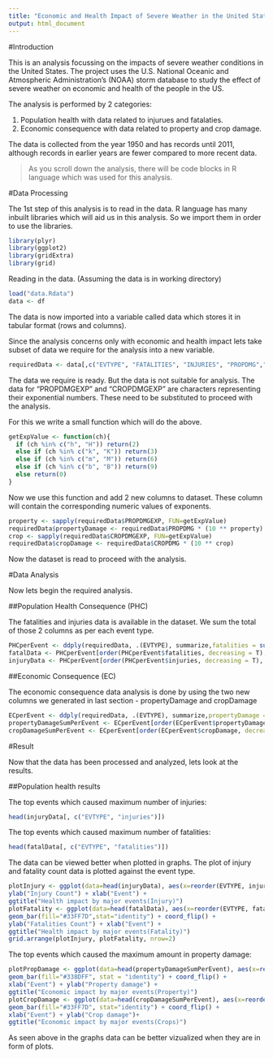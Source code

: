 ```yaml
---
title: "Economic and Health Impact of Severe Weather in the United States"
output: html_document
---
```


#Introduction

This is an analysis focussing on the impacts of severe weather conditions in the United States. The project uses the U.S. National Oceanic and Atmospheric Administration's (NOAA) storm database to study the effect of severe weather on economic and health of the people in the US. 

The analysis is performed by 2 categories:

1. Population health with data related to injurues and fatalaties.
2. Economic consequence with data related to property and crop damage.

The data is collected from the year 1950 and has records until 2011, although records in earlier years are fewer compared to more recent data.

>As you scroll down the analysis, there will be code blocks in R language which was used for this analysis.

#Data Processing

The 1st step of this analysis is to read in the data. R language has many inbuilt libraries which will aid us in this analysis. So we import them in order to use the libraries.

```r
library(plyr)
library(ggplot2)
library(gridExtra)
library(grid)
```

Reading in the data. (Assuming the data is in working directory)

```r
load("data.Rdata")
data <- df
```


The data is now imported into a variable called data which stores it in tabular format (rows and columns).

Since the analysis concerns only with economic and health impact lets take subset of data we require for the analysis into a new variable.

```r
requiredData <- data[,c("EVTYPE", "FATALITIES", "INJURIES", "PROPDMG","PROPDMGEXP","CROPDMG","CROPDMGEXP")]
```

The data we require is ready. But the data is not suitable for analysis. The data for "PROPDMGEXP" and "CROPDMGEXP" are characters representing their exponential numbers. These need to be substituted to proceed with the analysis. 

For this we write a small function which will do the above.

```r
getExpValue <- function(ch){
  if (ch %in% c("h", "H")) return(2)
  else if (ch %in% c("k", "K")) return(3)
  else if (ch %in% c("m", "M")) return(6)
  else if (ch %in% c("b", "B")) return(9)
  else return(0)
}
```

Now we use this function and add 2 new columns to dataset. These column will contain the corresponding numeric values of exponents.

```r
property <- sapply(requiredData$PROPDMGEXP, FUN=getExpValue)
requiredData$propertyDamage <- requiredData$PROPDMG * (10 ** property)
crop <- sapply(requiredData$CROPDMGEXP, FUN=getExpValue)
requiredData$cropDamage <- requiredData$CROPDMG * (10 ** crop)
```

Now the dataset is read to proceed with the analysis.

#Data Analysis

Now lets begin the required analysis. 

##Population Health Consequence (PHC)

The fatalities and injuries data is available in the dataset. We sum the total of those 2 columns as per each event type.

```r
PHCperEvent <- ddply(requiredData, .(EVTYPE), summarize,fatalities = sum(FATALITIES),injuries = sum(INJURIES))
fatalData <- PHCperEvent[order(PHCperEvent$fatalities, decreasing = T), ]
injuryData <- PHCperEvent[order(PHCperEvent$injuries, decreasing = T), ]
```

##Economic Consequence (EC)

The economic consequence data analysis is done by using the two new columns we generated in last section - propertyDamage and cropDamage

```r
ECperEvent <- ddply(requiredData, .(EVTYPE), summarize,propertyDamage = sum(propertyDamage), cropDamage = sum(cropDamage))
propertyDamageSumPerEvent <- ECperEvent[order(ECperEvent$propertyDamage, decreasing = T), ]
cropDamageSumPerEvent <- ECperEvent[order(ECperEvent$cropDamage, decreasing = T), ]
```

#Result

Now that the data has been processed and analyzed, lets look at the results. 

##Population health results

The top events which caused maximum number of injuries:

```r
head(injuryData[, c("EVTYPE", "injuries")])
```

The top events which caused maximum number of fatalities:

```r
head(fatalData[, c("EVTYPE", "fatalities")])
```

The data can be viewed better when plotted in graphs. The plot of injury and fatality count data is plotted against the event type.

```r
plotInjury <- ggplot(data=head(injuryData), aes(x=reorder(EVTYPE, injuries), y=injuries)) + geom_bar(fill="#338DFF",stat="identity")  + coord_flip() + 
ylab("Injury Count") + xlab("Event") +
ggtitle("Health impact by major events(Injury)")
plotFatality <- ggplot(data=head(fatalData), aes(x=reorder(EVTYPE, fatalities), y=fatalities)) +
geom_bar(fill="#33FF7D",stat="identity") + coord_flip() +
ylab("Fatalities Count") + xlab("Event") +
ggtitle("Health impact by major events(Fatality)")
grid.arrange(plotInjury, plotFatality, nrow=2)
```

The top events which caused the maximum amount in property damage:

```r
plotPropDamage <- ggplot(data=head(propertyDamageSumPerEvent), aes(x=reorder(EVTYPE, propertyDamage), y=propertyDamage)) +
geom_bar(fill="#338DFF", stat = "identity") + coord_flip() +
xlab("Event") + ylab("Property damage") +
ggtitle("Economic impact by major events(Property)")
plotCropDamage <- ggplot(data=head(cropDamageSumPerEvent), aes(x=reorder(EVTYPE, cropDamage), y=cropDamage)) +
geom_bar(fill="#33FF7D", stat="identity") + coord_flip() + 
xlab("Event") + ylab("Crop damage")+
ggtitle("Economic impact by major events(Crops)")
```

As seen above in the graphs data can be better vizualized when they are in form of plots. 